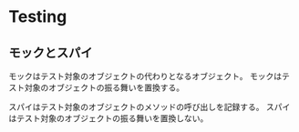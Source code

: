 # Testing

## モックとスパイ

モックはテスト対象のオブジェクトの代わりとなるオブジェクト。
モックはテスト対象のオブジェクトの振る舞いを置換する。

スパイはテスト対象のオブジェクトのメソッドの呼び出しを記録する。
スパイはテスト対象のオブジェクトの振る舞いを置換しない。
